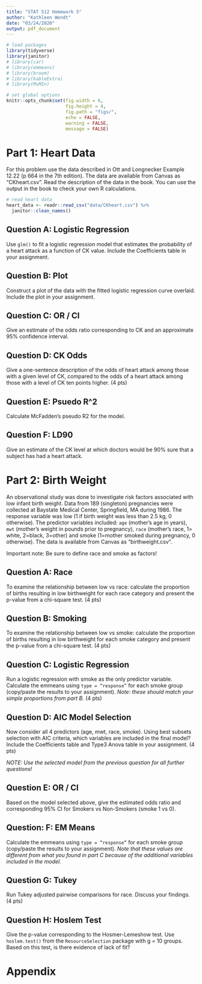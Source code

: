 ```yaml
---
title: "STAT 512 Homework 5"
author: "Kathleen Wendt"
date: "03/24/2020"
output: pdf_document
---
```


```r
# load packages
library(tidyverse)
library(janitor)
# library(car)
# library(emmeans)
# library(broom)
# library(kableExtra)
# library(MuMIn)
```

```r
# set global options
knitr::opts_chunk$set(fig.width = 6, 
                      fig.height = 4, 
                      fig.path = "figs/",
                      echo = FALSE, 
                      warning = FALSE, 
                      message = FALSE)
```

# Part 1: Heart Data

For this problem use the data described in Ott and Longnecker Example 12.22 (p 664 in the 7th edition). The data are available from Canvas as “CKheart.csv”. Read the description of the data in the book. You can use the output in the book to check your own R calculations.

```r
# read heart data
heart_data <- readr::read_csv("data/CKheart.csv") %>% 
  janitor::clean_names()
```

## Question A: Logistic Regression

Use `glm()` to fit a logistic regression model that estimates the probability of a heart attack as a function of CK value. Include the Coefficients table in your assignment.

## Question B: Plot

Construct a plot of the data with the fitted logistic regression curve overlaid. Include the plot in your assignment.

## Question C: OR / CI

Give an estimate of the odds ratio corresponding to CK and an approximate 95% confidence interval.

## Question D: CK Odds

Give a one-sentence description of the odds of heart attack among those with a given level of CK, compared to the odds of a heart attack among those with a level of CK ten points higher. (4 pts)

## Question E: Psuedo R^2

Calculate McFadden’s pseudo R2 for the model.

## Question F: LD90

Give an estimate of the CK level at which doctors would be 90% sure that a subject has had a heart attack.

# Part 2: Birth Weight

An observational study was done to investigate risk factors associated with low infant birth weight. Data from 189 (singleton) pregnancies were collected at Baystate Medical Center, Springfield, MA during 1986. The response variable was low (1 if birth weight was less than 2.5 kg, 0 otherwise). The predictor variables included: `age` (mother’s age in years), `mwt` (mother’s weight in pounds prior to pregnancy), `race` (mother’s race, 1= white, 2=black, 3=other) and smoke (1=mother smoked during pregnancy, 0 otherwise). The data is available from Canvas as “birthweight.csv”.

Important note: Be sure to define race and smoke as factors!

## Question A: Race

To examine the relationship between low vs race: calculate the proportion of births resulting in low birthweight for each race category and present the p-value from a chi-square test. (4 pts)

## Question B: Smoking

To examine the relationship between low vs smoke: calculate the proportion of births resulting in low birthweight for each smoke category and present the p-value from a chi-square test. (4 pts)

## Question C: Logistic Regression

Run a logistic regression with smoke as the only predictor variable. Calculate the emmeans using `type = “response”` for each smoke group (copy/paste the results to your assignment). _Note: these should match your simple proportions from part B._ (4 pts)

## Question D: AIC Model Selection

Now consider all 4 predictors (age, mwt, race, smoke). Using best subsets selection with AIC criteria, which variables are included in the final model? Include the Coefficients table and Type3 Anova table in your assignment. (4 pts)

_NOTE: Use the selected model from the previous question for all further questions!_

## Question E: OR / CI

Based on the model selected above, give the estimated odds ratio and
corresponding 95% CI for Smokers vs Non-Smokers (smoke 1 vs 0).

## Question: F: EM Means

Calculate the emmeans using `type = “response”` for each smoke group
(copy/paste the results to your assignment). _Note that these values are different from what you found in part C because of the additional variables included in the model._

## Question G: Tukey

Run Tukey adjusted pairwise comparisons for race. Discuss your findings. (4
pts)

## Question H: Hoslem Test

Give the p-value corresponding to the Hosmer-Lemeshow test. Use `hoslem.test()` from the `ResourceSelection` package with g = 10 groups. Based on this test, is there evidence of lack of fit?

\newpage

# Appendix

```r
```
